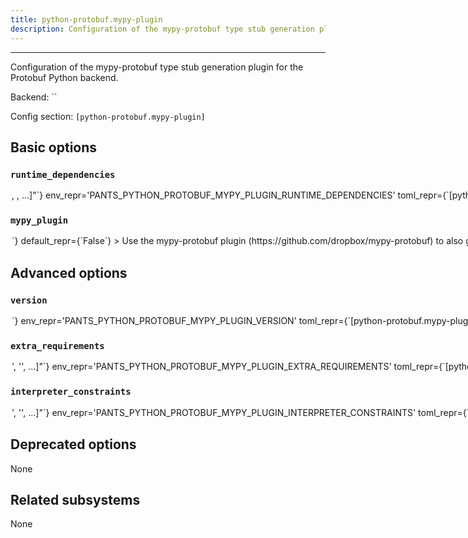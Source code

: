 ```yaml
---
title: python-protobuf.mypy-plugin
description: Configuration of the mypy-protobuf type stub generation plugin for the Protobuf Python backend.
---
```



---

Configuration of the mypy-protobuf type stub generation plugin for the Protobuf Python backend.

Backend: <span className="color--primary">``</span>

Config section: <span className="color--primary">`[python-protobuf.mypy-plugin]`</span>

<span className={styles.options}>

## Basic options

### `runtime_dependencies`

<Option
  cli_repr={`--python-protobuf-mypy-plugin-runtime-dependencies="[<target_option>, <target_option>, ...]"`}
  env_repr='PANTS_PYTHON_PROTOBUF_MYPY_PLUGIN_RUNTIME_DEPENDENCIES'
  toml_repr={`[python-protobuf.mypy-plugin]
runtime_dependencies = [
    <target_option>,
    <target_option>,
    ...,
]`}
  default_repr={`[]`}
>

A list of addresses to `python_requirement_library` targets for the runtime dependencies needed for generated Python code to work. For example, `['3rdparty/python:protobuf', '3rdparty/python:grpcio']`. These dependencies will be automatically added to every `protobuf_library` target

</Option>

### `mypy_plugin`

<Option
  cli_repr={`--[no-]python-protobuf-mypy-plugin-mypy-plugin`}
  env_repr='PANTS_PYTHON_PROTOBUF_MYPY_PLUGIN_MYPY_PLUGIN'
  toml_repr={`[python-protobuf.mypy-plugin]
mypy_plugin = <bool>`}
  default_repr={`False`}
>

Use the `mypy-protobuf` plugin (https://github.com/dropbox/mypy-protobuf) to also generate .pyi type stubs.

</Option>

## Advanced options

### `version`

<Option
  cli_repr={`--python-protobuf-mypy-plugin-version=<str>`}
  env_repr='PANTS_PYTHON_PROTOBUF_MYPY_PLUGIN_VERSION'
  toml_repr={`[python-protobuf.mypy-plugin]
version = <str>`}
  default_repr={`mypy-protobuf==2.4`}
>

Requirement string for the tool.

</Option>

### `extra_requirements`

<Option
  cli_repr={`--python-protobuf-mypy-plugin-extra-requirements="['<str>', '<str>', ...]"`}
  env_repr='PANTS_PYTHON_PROTOBUF_MYPY_PLUGIN_EXTRA_REQUIREMENTS'
  toml_repr={`[python-protobuf.mypy-plugin]
extra_requirements = [
    '<str>',
    '<str>',
    ...,
]`}
  default_repr={`[]`}
>

Any additional requirement strings to use with the tool. This is useful if the tool allows you to install plugins or if you need to constrain a dependency to a certain version.

</Option>

### `interpreter_constraints`

<Option
  cli_repr={`--python-protobuf-mypy-plugin-interpreter-constraints="['<str>', '<str>', ...]"`}
  env_repr='PANTS_PYTHON_PROTOBUF_MYPY_PLUGIN_INTERPRETER_CONSTRAINTS'
  toml_repr={`[python-protobuf.mypy-plugin]
interpreter_constraints = [
    '<str>',
    '<str>',
    ...,
]`}
  default_repr={`[\n  "CPython>=3.6"\n]`}
>

Python interpreter constraints for this tool.

</Option>

## Deprecated options

None

## Related subsystems

None

</span>
